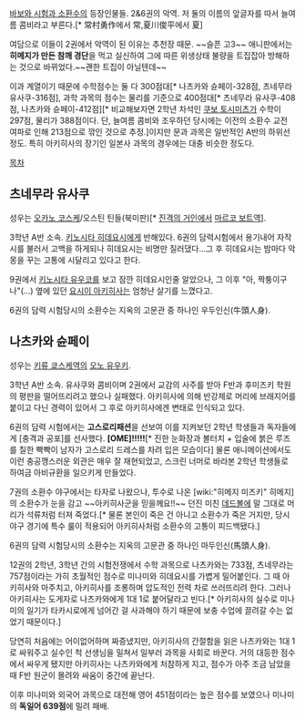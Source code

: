 [[바보와 시험과 소환수]]의 등장인물들. 2&6권의 악역. 저 둘의 이름의 앞글자를 따서 늘여름 콤비라고 부른다.[* 常村勇作에서 常,夏川俊平에서 夏] 

여담으로 이들이 2권에서 악역이 된 이유는 추천장 때문. ~~슬픈 고3~~ 애니판에서는 '''히메지가 만든 참깨 경단'''을 먹고 실신하여 그에 따른 위생상태 불량을 트집잡아 방해하는 것으로 바뀌었다.~~괜한 트집이 아닐텐데~~

이과 계열이기 때문에 수학점수는 둘 다 300점대[* 나츠카와 슌페이-328점, 츠네무라 유사쿠-316점], 과학 과목의 점수는 물리를 기준으로 400점대[* 츠네무라 유사쿠-408점, 나츠카와 슌페이-412점][* 비교해보자면 2학년 차석인 [[쿠보 토시미츠]]가 수학이 297점, 물리가 388점이다. 단, 늘여름 콤비와 조우하던 당시에는 이전의 소환수 교전 여파로 인해 213점으로 깎인 것으로 추정.]이지만 문과 과목은 일반적인 A반의 하위선 정도. 특히 아키히사의 장기인 일본사 과목의 경우에는 대충 비슷한 정도다.

[[목차]]

== 츠네무라 유사쿠 ==
성우는 [[오카노 코스케]]/오스틴 틴들(북미판)[* [[진격의 거인]]에서 [[마르코 보트]]역].

3학년 A반 소속. [[키노시타 히데요시]]에게 반해있다. 6권의 담력시험에서 용기내어 자작 시를 불러서 고백을 하게되나 히데요시는 비명만 질러댔다...그 후 히데요시는 밤마다 악몽을 꾸는 고통에 시달리고 있다고 한다. 

9권에서 [[키노시타 유우코]]를 보고 잠깐 히데요시인줄 알았으나, 그 이후 "아, 짝퉁이구나"(...) 옆에 있던 [[요시이 아키히사]]는 엄청난 살기를 느꼈다고.

6권의 담력 시험당시의 소환수는 지옥의 고문관 중 하나인 우두인신(牛頭人身).

== 나츠카와 슌페이 ==
성우는 [[키류 쿄스케]]역의 [[오노 유우키]].

3학년 A반 소속. 유사쿠와 콤비이며 2권에서 교감의 사주를 받아 F반과 후미즈키 학원의 평판을 떨어뜨리려고 했으나 실패했다. 아키히사에 의해 반강제로 머리에 브래지어를 붙이고 다닌 경력이 있어서 그 후로 아키히사에겐 변태로 인식되고 있다.
 
6권의 담력 시험에서는 '''고스로리패션'''을 선보여 이를 지켜보던 2학년 학생들과 독자들에게 [충격과 공포]를 선사했다. '''[OME]!!!!!'''[* 진한 눈화장과 볼터치 + 입술에 붉은 루즈를 칠한 빡빡이 남자가 고스로리 드레스를 차려 입은 모습이다] 물론 애니메이션에서도 이런 충공깽스러운 외관은 매우 잘 재현되었고, 스크린 너머로 바라본 2학년 학생들로 하여금 아비규환을 일으키게 만들었다.

7권의 소환수 야구에서는 타자로 나왔으나, 투수로 나온 [wiki:"히메지 미즈키" 히메지]의 소환수가 눈을 감고 ~~아키히사군을 믿을께요!!~~ 던진 미친 [[데드볼]]에 말 그대로 머리가 석류처럼 터져 죽었다.[* 물론 본인이 죽은 건 아니고 소환수가 죽은 거지만, 당시 야구 경기에 특수 룰이 적용되어 아키히사처럼 소환수의 고통이 피드백됐다.]

6권의 담력 시험당시의 소환수는 지옥의 고문관 중 하나인 마두인신(馬頭人身).

12권의 2학년, 3학년 간의 시험전쟁에서 수학 과목으로 나츠카와는 733점, 츠네무라는 757점이라는 가히 초월적인 점수로 미나미와 히데요시를 가볍게 밀어붙인다. 그 때 아키히사와 마주치고, 아키히사를 조롱하며 압도적인 전력 차로 쓰러뜨리려 한다. 그러나 아키히사는 도게자로 나츠카와에게 1대 1로 붙어달라고 빈다.[* 아키히사의 실수로 미나미의 일기가 타카시로에게 넘어간 걸 사과해야 하기 때문에 보충 수업에 끌려갈 수는 없었기 때문이다.]

당연히 처음에는 어이없어하며 짜증냈지만, 아키히사의 간절함을 읽은 나츠카와는 1대 1로 싸워주고 실수인 척 선생님을 밀쳐서 일부러 과목을 사회로 바꾼다. 거의 대등한 점수에서 싸우게 됐지만 아키히사는 나츠카와에게 처참하게 지고, 점수가 아주 조금 남았을 때 F반 원군이 몰려와 싸움이 중간에 끝난다.

이후 미나미와 외국어 과목으로 대전해 영어 451점이라는 높은 점수를 보였으나 미나미의 '''독일어 639점'''에 밀려 패배.
